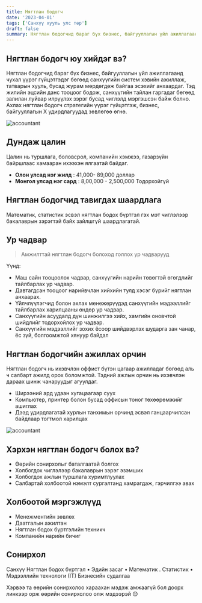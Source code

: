 ```yaml
---
title: Нягтлан бодогч
date: '2023-04-01'
tags: ['Санхүү хууль улс төр']
draft: false
summary: Нягтлан бодогчид бараг бүх бизнес, байгууллагын үйл ажиллагаанд чухал үүрэг гүйцэтгэдэг бөгөөд санхүүгийн систем хэвийн ажиллаж, татварын хууль, бусад журам мөрдөгдөж байгаа эсэхийг анхаардаг. Тэд жилийн эцсийн данс тооцоог бодож, санхүүгийн тайлан гаргадаг бөгөөд залилан луйвар илрүүлэх зэрэг бусад чиглэлд мэргэшсэн байж болно. Ахлах нягтлан бодогч стратегийн үүрэг гүйцэтгэж, бизнес, байгууллагын X удирдлагуудад зөвлөгөө өгнө.
---
```


## Нягтлан бодогч юу хийдэг вэ?

Нягтлан бодогчид бараг бүх бизнес, байгууллагын үйл ажиллагаанд чухал үүрэг гүйцэтгэдэг бөгөөд санхүүгийн систем хэвийн ажиллаж, татварын хууль, бусад журам мөрдөгдөж байгаа эсэхийг анхаардаг. Тэд жилийн эцсийн данс тооцоог бодож, санхүүгийн тайлан гаргадаг бөгөөд залилан луйвар илрүүлэх зэрэг бусад чиглэлд мэргэшсэн байж болно. Ахлах нягтлан бодогч стратегийн үүрэг гүйцэтгэж, бизнес, байгууллагын X удирдлагуудад зөвлөгөө өгнө.

![accountant](https://whitsondawson.com.au/wp-content/uploads/2022/11/A-Trained-Accountant.jpg)

## Дундаж цалин

Цалин нь туршлага, боловсрол, компанийн хэмжээ, газарзүйн байршлаас хамааран ихээхэн ялгаатай байдаг.

- **Олон улсад нэг жилд** : 41,000- 89,000 доллар
- **Монгол улсад нэг сард** : 8,00,000 - 2,500,000 Тодорхойгүй

## Нягтлан бодогчид тавигдах шаардлага

Математик, статистик эсвэл нягтлан бодох бүртгэл гэх мэт чиглэлээр бакалаврын зэрэгтэй байх зайлшгүй шаардлагатай.

## Ур чадвар

> Амжилттай нягтлан бодогч болоход голлох ур чадварууд

Үүнд:

- Маш сайн тооцоолох чадвар, санхүүгийн нарийн төвөгтэй өгөгдлийг тайлбарлах ур чадвар.
- Давтагдсан тооцоог нарийвчлан хийхийн тулд хэсэг бүрийг нягтлан анхаарах.
- Үйлчлүүлэгчид болон ахлах менежерүүдэд санхүүгийн мэдээллийг тайлбарлах харилцааны өндөр ур чадвар.
- Санхүүгийн асуудалд дүн шинжилгээ хийх, хамгийн оновчтой шийдлийг тодорхойлох ур чадвар.
- Санхүүгийн мэдээллийг зохих ёсоор шийдвэрлэх шударга зан чанар, ёс зүй, болгоомжтой хянуур байдал

## Нягтлан бодогчийн ажиллах орчин

Нягтлан бодогч нь ихэвчлэн оффист бүтэн цагаар ажилладаг бөгөөд аль ч салбарт ажилд орох боломжтой. Тэдний ажлын орчин нь ихэвчлэн дараах шинж чанаруудыг агуулдаг.

- Ширээний ард удаан хугацаагаар суух
- Компьютер, принтер болон бусад оффисын тоног төхөөрөмжийг ашиглах
- Дээд удирдлагатай хурлын танхимын орчинд эсвэл ганцаарчилсан байдлаар тогтмол харилцах

![accountant](https://d2zhlgis9acwvp.cloudfront.net/images/uploaded/bookkeeping-accounting-and-auditing-clerks.jpg)

## Хэрхэн нягтлан бодогч болох вэ?

- Өөрийн сонирхолыг баталгаатай болгох
- Холбогдох чиглэлээр бакалаврын зэрэг эзэмших
- Холбогдох ажлын туршлага хуримтлуулах
- Салбартай холбоотой нэмэлт сургалтанд хамрагдаж, гэрчилгээ авах

## Холбоотой мэргэжлүүд

- Менежментийн зөвлөх
- Даатгалын ажилтан
- Нягтлан бодох бүртгэлийн техникч
- Компанийн нарийн бичиг

## Сонирхол

Санхүү Нягтлан бодох бүртгэл • Эдийн засаг • Математик . Статистик • Мэдээллийн технологи (ІТ) Бизнесийн судалгаа

Хэрвээ та өөрийн сонирхолоо хараахан мэдэж амжаагүй бол доорх линкээр орж өөрийн сонирхолоо олж мэдээрэй 😊
